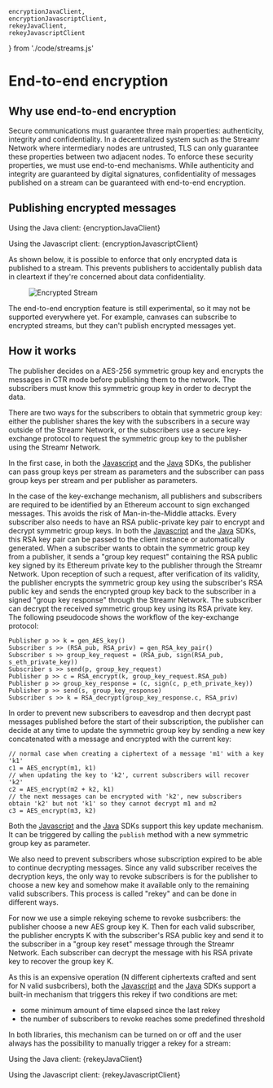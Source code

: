 



    encryptionJavaClient,
    encryptionJavascriptClient,
    rekeyJavaClient,
    rekeyJavascriptClient
} from './code/streams.js'

# End-to-end encryption

## Why use end-to-end encryption

Secure communications must guarantee three main properties: authenticity, integrity and confidentiality. In a decentralized system such as the Streamr Network where intermediary nodes are untrusted, TLS can only guarantee these properties between two adjacent nodes. To enforce these security properties, we must use end-to-end mechanisms. While authenticity and integrity are guaranteed by digital signatures, confidentiality of messages published on a stream can be guaranteed with end-to-end encryption.

## Publishing encrypted messages

Using the Java client:
<CodeSnippet language='java'>
{encryptionJavaClient}
</CodeSnippet>

Using the Javascript client:
<CodeSnippet language='javascript'>
{encryptionJavascriptClient}
</CodeSnippet>

As shown below, it is possible to enforce that only encrypted data is published to a stream. This prevents publishers to accidentally publish data in cleartext if they're concerned about data confidentiality.

<figure>
    <picture>
      <img
        className={docsStyles.bordered}
        src={EncryptedStream}
        alt="Encrypted Stream"
      />
    </picture>
</figure>

The end-to-end encryption feature is still experimental, so it may not be supported everywhere yet. For example, canvases can subscribe to encrypted streams, but they can't publish encrypted messages yet.

## How it works

The publisher decides on a AES-256 symmetric group key and encrypts the messages in CTR mode before publishing them to the network. The subscribers must know this symmetric group key in order to decrypt the data.

There are two ways for the subscribers to obtain that symmetric group key: either the publisher shares the key with the subscribers in a secure way outside of the Streamr Network, or the subscribers use a secure key-exchange protocol to request the symmetric group key to the publisher using the Streamr Network.

In the first case, in both the <a href="https://github.com/streamr-dev/streamr-client-javascript" target="_blank">Javascript</a> and the <a href="https://github.com/streamr-dev/streamr-client-java" target="_blank">Java</a> SDKs, the publisher can pass group keys per stream as parameters and the subscriber can pass group keys per stream and per publisher as parameters.

In the case of the key-exchange mechanism, all publishers and subscribers are required to be identified by an Ethereum account to sign exchanged messages. This avoids the risk of Man-in-the-Middle attacks. Every subscriber also needs to have an RSA public-private key pair to encrypt and decrypt symmetric group keys. In both the <a href="https://github.com/streamr-dev/streamr-client-javascript" target="_blank">Javascript</a> and the <a href="https://github.com/streamr-dev/streamr-client-java" target="_blank">Java</a> SDKs, this RSA key pair can be passed to the client instance or automatically generated.
When a subscriber wants to obtain the symmetric group key from a publisher, it sends a "group key request" containing the RSA public key signed by its Ethereum private key to the publisher through the Streamr Network. Upon reception of such a request, after verification of its validity, the publisher encrypts the symmetric group key using the subscriber's RSA public key and sends the encrypted group key back to the subscriber in a signed "group key response" through the Streamr Network. The subscriber can decrypt the received symmetric group key using its RSA private key. The following pseudocode shows the workflow of the key-exchange protocol:

```
Publisher p >> k = gen_AES_key()
Subscriber s >> (RSA_pub, RSA_priv) = gen_RSA_key_pair()
Subscriber s >> group_key_request = (RSA_pub, sign(RSA_pub, s_eth_private_key))
Subscriber s >> send(p, group_key_request)
Publisher p >> c = RSA_encrypt(k, group_key_request.RSA_pub)
Publisher p >> group_key_response = (c, sign(c, p_eth_private_key))
Publisher p >> send(s, group_key_response)
Subscriber s >> k = RSA_decrypt(group_key_response.c, RSA_priv)
```

In order to prevent new subscribers to eavesdrop and then decrypt past messages published before the start of their subscription, the publisher can decide at any time to update the symmetric group key by sending a new key concatenated with a message and encrypted with the current key:
```
// normal case when creating a ciphertext of a message 'm1' with a key 'k1'
c1 = AES_encrypt(m1, k1)
// when updating the key to 'k2', current subscribers will recover 'k2'
c2 = AES_encrypt(m2 + k2, k1)
// the next messages can be encrypted with 'k2', new subscribers obtain 'k2' but not 'k1' so they cannot decrypt m1 and m2
c3 = AES_encrypt(m3, k2)
```

Both the <a href="https://github.com/streamr-dev/streamr-client-javascript" target="_blank">Javascript</a> and the <a href="https://github.com/streamr-dev/streamr-client-java" target="_blank">Java</a> SDKs support this key update mechanism. It can be triggered by calling the `publish` method with a new symmetric group key as parameter.

We also need to prevent subscribers whose subscription expired to be able to continue decrypting messages. Since any valid subscriber receives the decryption keys, the only way to revoke subscribers is for the publisher to choose a new key and somehow make it available only to the remaining valid subscribers. This process is called "rekey" and can be done in different ways.

For now we use a simple rekeying scheme to revoke susbcribers: the publisher choose a new AES group key K. Then for each valid subscriber, the publisher encrypts K with the subscriber's RSA public key and send it to the subscriber in a "group key reset" message through the Streamr Network. Each subscriber can decrypt the message with his RSA private key to recover the group key K.

As this is an expensive operation (N different ciphertexts crafted and sent for N valid susbcribers), both the <a href="https://github.com/streamr-dev/streamr-client-javascript" target="_blank">Javascript</a> and the <a href="https://github.com/streamr-dev/streamr-client-java" target="_blank">Java</a> SDKs support a built-in mechanism that triggers this rekey if two conditions are met:
- some minimum amount of time elapsed since the last rekey
- the number of subscribers to revoke reaches some predefined threshold

In both libraries, this mechanism can be turned on or off and the user always has the possibility to manually trigger a rekey for a stream:

Using the Java client:
<CodeSnippet language='java'>
{rekeyJavaClient}
</CodeSnippet>

Using the Javascript client:
<CodeSnippet language='javascript'>
{rekeyJavascriptClient}
</CodeSnippet>